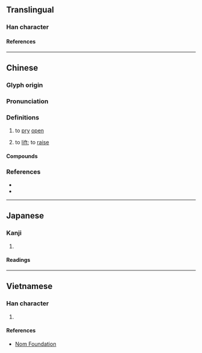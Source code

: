 {{character info/new}}
==Translingual==

===Han character===
{{Han char|rn=64|rad=手|as=12|sn=15|four=52014|canj=QHUU|ids=⿰扌毳}}

====References====
{{Han ref|kx=0456.140|dkj=12746|dj=0805.100|hdz=31959.020|uh=64AC}}

----

==Chinese==
{{zh-forms}}

===Glyph origin===
{{rfe|zh}}

===Pronunciation===
{{zh-pron
|m=qiào,qiāo,1nb=standard in Mainland and Taiwan,2nb=variant
|c=giu6,hiu3
|c_note=giu6 - colloquial; hiu3 - variant
|h=pfs=
|md=
|mn=kiāu/xm,zz:khiau
|w=
|mc=
|oc=
|cat=v
}}

===Definitions===
{{zh-hanzi}}

# to [[pry]] [[open]]
# {{zh-alt-lb|翹}} to [[lift]]; to [[raise]]

====Compounds====
{{zh-der|撬槓|撬門|撬開}}

===References===
* {{R:twedu|A01675}}
* {{R:yue:Hanzi}}

----

==Japanese==

===Kanji===
{{ja-kanji|grade=|rs=手12}}

# {{defn|lang=ja|sort=手12}}

====Readings====
{{ja-readings
|on=きょう
|kun=あげる
}}

----

==Vietnamese==

===Han character===
{{vi-hantu|rs=手12|[[khiêu]]}}

# {{defn|lang=vi|sort=手12}}

====References====
* [http://nomfoundation.org/common/nom_details.php?codepoint=64AC Nom Foundation]